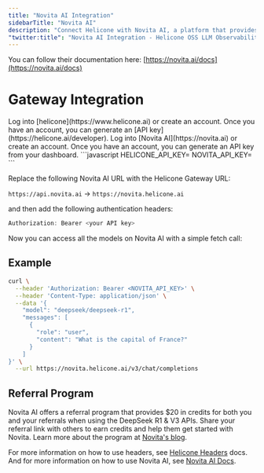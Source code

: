 ```yaml
---
title: "Novita AI Integration"
sidebarTitle: "Novita AI"
description: "Connect Helicone with Novita AI, a platform that provides powerful LLM models including DeepSeek, Llama, Mistral, and more."
"twitter:title": "Novita AI Integration - Helicone OSS LLM Observability"
---
```


You can follow their documentation here: [https://novita.ai/docs](https://novita.ai/docs)

# Gateway Integration

<Steps>
  <Step title="Create a Helicone account">
    Log into [helicone](https://www.helicone.ai) or create an account. Once you have an account, you
    can generate an [API key](https://helicone.ai/developer).
  </Step>
  <Step title="Create a Novita AI account">
    Log into [Novita AI](https://novita.ai) or create an account. Once you have an account, you
    can generate an API key from your dashboard.
  </Step>
  <Step title="Set HELICONE_API_KEY and NOVITA_API_KEY as environment variable">
```javascript
HELICONE_API_KEY=<your API key>
NOVITA_API_KEY=<your API key>
```
  </Step>
  <Step title="Modify the base URL and add Auth headers">

Replace the following Novita AI URL with the Helicone Gateway URL:

`https://api.novita.ai` -> `https://novita.helicone.ai`

and then add the following authentication headers:

```javascript
Authorization: Bearer <your API key>
```

</Step>
</Steps>

Now you can access all the models on Novita AI with a simple fetch call:

## Example

```bash
curl \
  --header 'Authorization: Bearer <NOVITA_API_KEY>' \
  --header 'Content-Type: application/json' \
  --data '{
    "model": "deepseek/deepseek-r1",
    "messages": [
      {
        "role": "user",
        "content": "What is the capital of France?"
      }
    ]
}' \
  --url https://novita.helicone.ai/v3/chat/completions
```

## Referral Program

Novita AI offers a referral program that provides $20 in credits for both you and your referrals when using the DeepSeek R1 & V3 APIs. Share your referral link with others to earn credits and help them get started with Novita. Learn more about the program at [Novita's blog](https://blogs.novita.ai/earn-up-to-500-in-deepseek-api-credits-supercharge-your-ai-projects-today/).

For more information on how to use headers, see [Helicone Headers](https://docs.helicone.ai/helicone-headers/header-directory#utilizing-headers) docs.
And for more information on how to use Novita AI, see [Novita AI Docs](https://novita.ai/docs).
